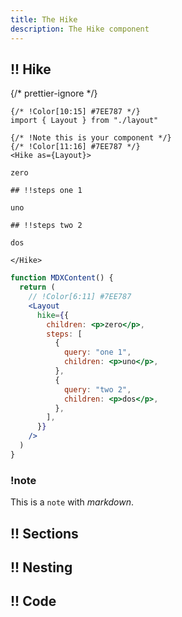 ```yaml
---
title: The Hike
description: The Hike component
---
```



<Hike as={HikeGuide}>

## !! Hike

{/* prettier-ignore */}
```mdx !! You write this content
{/* !Color[10:15] #7EE787 */}
import { Layout } from "./layout"

{/* !Note this is your component */}
{/* !Color[11:16] #7EE787 */}
<Hike as={Layout}>

zero

## !!steps one 1

uno

## !!steps two 2

dos

</Hike>
```

```jsx !! CodeHike generates this JSX
function MDXContent() {
  return (
    // !Color[6:11] #7EE787
    <Layout
      hike={{
        children: <p>zero</p>,
        steps: [
          {
            query: "one 1",
            children: <p>uno</p>,
          },
          {
            query: "two 2",
            children: <p>dos</p>,
          },
        ],
      }}
    />
  )
}
```

### !note

This is a `note` with _markdown_.

## !! Sections

## !! Nesting

## !! Code

</Hike>
